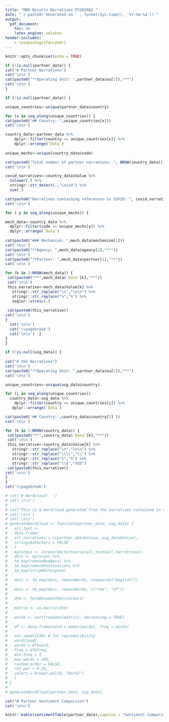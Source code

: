 ```yaml
---
title: "MER Results Narratives FY2020Q2 "
date: "`r paste0('Generated on ' , format(Sys.time(), '%Y-%m-%d'))`"
output:
  pdf_document:
    toc: no
    latex_engine: xelatex
header-includes:
    - \usepackage{fancyhdr}
---
```

\addtolength{\headheight}{1.0cm}
\pagestyle{fancyplain}
\rhead{\includegraphics[height=1.2cm]{/home/jason/development/Global/src/R/partnerNarratives/pepfar.png}}
\renewcommand{\headrulewidth}{0pt} 

```r
knitr::opts_chunk$set(echo = TRUE)
```

```r


if (!is.null(partner_data)) {
cat('# Partner Narratives')
cat('\n\n')
cat(paste0("**Operating Unit: ",partner_data$ou[1]),"**")
cat('\n\n')
}

```


```r

if (!is.null(partner_data)) {

unique_countries<-unique(partner_data$country)

for (x in seq_along(unique_countries)) {
cat(paste0("## Country: ",unique_countries[x]))
cat('\n\n') 

country_data<-partner_data %>% 
    dplyr::filter(country == unique_countries[x]) %>% 
    dplyr::arrange(`Data`)
  
unique_mechs<-unique(country_data$code)

cat(paste0("Total number of partner narratives: ", NROW(country_data)))
cat('\n\n')

covid_narratives<-country_data$Value %>% 
  tolower(.) %>% 
  stringr::str_detect(.,"covid") %>% 
  sum(.)

cat(paste0("Narratives containing references to COVID: ", covid_narratives ))
cat('\n\n')

for ( y in seq_along(unique_mechs)) {

mech_data<-country_data %>%  
  dplyr::filter(code == unique_mechs[y]) %>%
  dplyr::arrange(`Data`)
  
cat(paste0("### Mechanism: ",mech_data$mechanism[1]))
cat('\n\n') 
cat(paste0("**Agency: ",mech_data$agency[1],"**"))
cat('\n\n')
cat(paste0("**Partner: ",mech_data$partner[1],"**"))
cat('\n\n')

for (k in 1:NROW(mech_data)) {
 cat(paste0("**",mech_data$`Data`[k],"**"))
 cat('\n\n')
 this_narrative<-mech_data$Value[k] %>% 
   stringr::str_replace("\n","\n\n") %>% 
   stringr::str_replace("%","%") %>% 
   seqinr::stresc(.)
 
 cat(paste0(this_narrative))
cat('\n\n')
}
  cat('\n\n')
  cat('\\pagebreak')
  cat('\n\n')  }
}
}

```


```r

if (!is.null(usg_data)) {
  
cat("# USG Narratives")
cat('\n\n')
cat(paste0("**Operating Unit: ",partner_data$ou[1]),"**")
cat('\n\n')

unique_countries<-unique(usg_data$country)

for (j in seq_along(unique_countries))
  country_data<-usg_data %>% 
    dplyr::filter(country == unique_countries[j]) %>% 
   dplyr::arrange(`Data`)

cat(paste0('## Country:',country_data$country[1] ))
cat('\n\n')

for (k in 1:NROW(country_data)) {
 cat(paste0("**",country_data$`Data`[k],"**"))
 cat('\n\n')
 this_narrative<-country_data$Value[k] %>% 
   stringr::str_replace("\n","\n\n") %>% 
   stringr::str_replace("\\\\","\\") %>% 
   stringr::str_replace("%","%") %>% 
   stringr::str_replace("\\$","USD")
 cat(paste0(this_narrative))
cat('\n\n')
}  
}
cat('\\pagebreak')

```

```r
# cat('# Wordcloud!  ')
# cat('\n\n')
# 
# cat("This is a wordcloud generated from the narratives contained in this document. ")
# cat('\n\n')
# cat('\n\n')
# generateWordCloud <- function(partner_data, usg_data) {
#   all_text <-
#   data.frame(
#   all_narratives = c(partner_data$Value, usg_data$Value),
#   stringsAsFactors = FALSE
#   )
#   myCorpus <- Corpus(VectorSource(all_text$all_narratives))
#   docs <- myCorpus %>%
#   tm_map(removeNumbers) %>%
#   tm_map(removePunctuation) %>%
#   tm_map(stripWhitespace)
#   
#   docs <- tm_map(docs, removeWords, stopwords("english"))
#   
#   docs <- tm_map(docs, removeWords, c("the", "of"))
#   
#   dtm <- TermDocumentMatrix(docs)
#   
#   matrix <- as.matrix(dtm)
#   
#   words <- sort(rowSums(matrix), decreasing = TRUE)
#   
#   df <- data.frame(word = names(words), freq = words)
#   
#   set.seed(1234) # for reproducibility
#   wordcloud(
#   words = df$word,
#   freq = df$freq,
#   min.freq = 2,
#   max.words = 200,
#   random.order = FALSE,
#   rot.per = 0.35,
#   colors = brewer.pal(8, "Dark2")
#   )
# }
# 
# generateWordCloud(partner_data, usg_data)
```


```r

cat("# Partner Sentiment Comparison")
cat('\n\n')

knitr::kable(sentimentTable(partner_data),caption = "Sentiment Comparison")

```